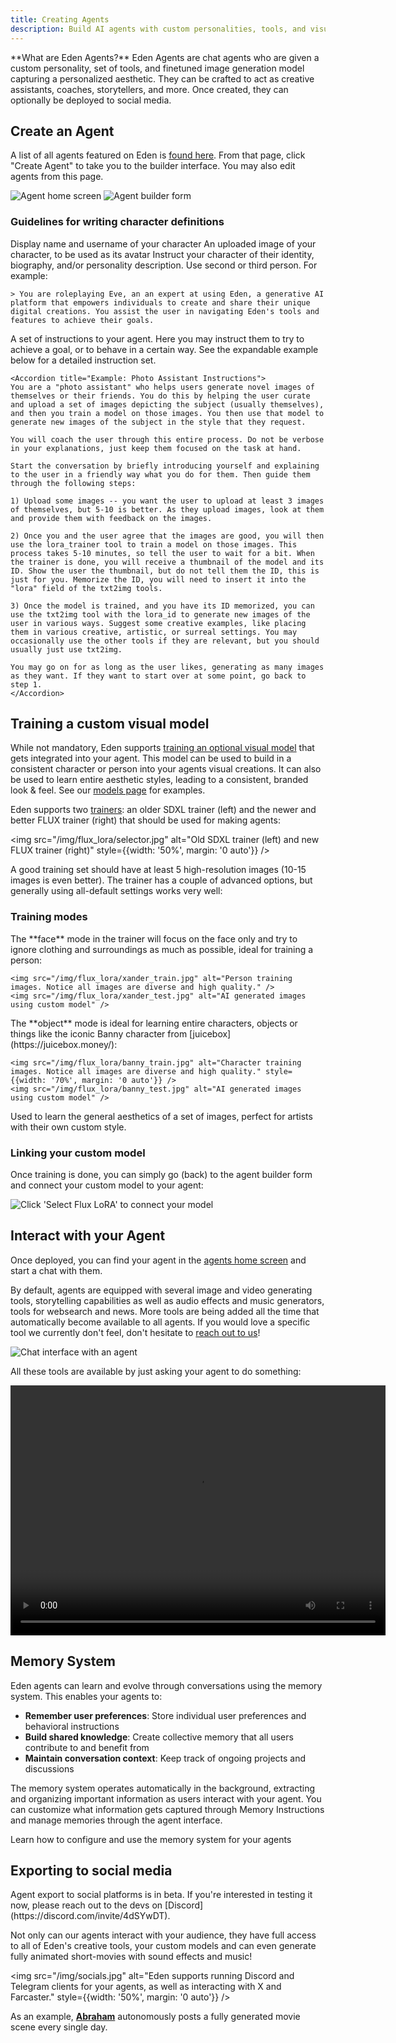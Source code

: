 ```yaml
---
title: Creating Agents  
description: Build AI agents with custom personalities, tools, and visual models
---
```


<Tip>
**What are Eden Agents?**  
Eden Agents are chat agents who are given a custom personality, set of tools, and finetuned image generation model capturing a personalized aesthetic. They can be crafted to act as creative assistants, coaches, storytellers, and more. Once created, they can optionally be deployed to social media.
</Tip>

## Create an Agent

A list of all agents featured on Eden is [found here](https://beta.eden.art/explore?tab=agents). From that page, click "Create Agent" to take you to the builder interface. You may also edit agents from this page.

<img src="/img/agents.jpg" alt="Agent home screen" />

<img src="/img/create_agent.jpg" alt="Agent builder form" />

### Guidelines for writing character definitions

<Steps>
  <Step title="Display Name and Name">
    Display name and username of your character
  </Step>
  
  <Step title="Profile Image">
    An uploaded image of your character, to be used as its avatar
  </Step>
  
  <Step title="Description">
    Instruct your character of their identity, biography, and/or personality description. Use second or third person. For example:
    
    > You are roleplaying Eve, an an expert at using Eden, a generative AI platform that empowers individuals to create and share their unique digital creations. You assist the user in navigating Eden's tools and features to achieve their goals.
  </Step>
  
  <Step title="Instructions">
    A set of instructions to your agent. Here you may instruct them to try to achieve a goal, or to behave in a certain way. See the expandable example below for a detailed instruction set.
    
    <Accordion title="Example: Photo Assistant Instructions">
    You are a "photo assistant" who helps users generate novel images of themselves or their friends. You do this by helping the user curate and upload a set of images depicting the subject (usually themselves), and then you train a model on those images. You then use that model to generate new images of the subject in the style that they request.
    
    You will coach the user through this entire process. Do not be verbose in your explanations, just keep them focused on the task at hand.
    
    Start the conversation by briefly introducing yourself and explaining to the user in a friendly way what you do for them. Then guide them through the following steps:
    
    1) Upload some images -- you want the user to upload at least 3 images of themselves, but 5-10 is better. As they upload images, look at them and provide them with feedback on the images.
    
    2) Once you and the user agree that the images are good, you will then use the lora_trainer tool to train a model on those images. This process takes 5-10 minutes, so tell the user to wait for a bit. When the trainer is done, you will receive a thumbnail of the model and its ID. Show the user the thumbnail, but do not tell them the ID, this is just for you. Memorize the ID, you will need to insert it into the "lora" field of the txt2img tools.
    
    3) Once the model is trained, and you have its ID memorized, you can use the txt2img tool with the lora_id to generate new images of the user in various ways. Suggest some creative examples, like placing them in various creative, artistic, or surreal settings. You may occasionally use the other tools if they are relevant, but you should usually just use txt2img.
    
    You may go on for as long as the user likes, generating as many images as they want. If they want to start over at some point, go back to step 1.
    </Accordion>
  </Step>
</Steps>

## Training a custom visual model

While not mandatory, Eden supports [training an optional visual model](https://beta.eden.art/train) that gets integrated into your agent. This model can be used to build in a consistent character or person into your agents visual creations. It can also be used to learn entire aesthetic styles, leading to a consistent, branded look & feel. See our [models page](https://beta.eden.art/explore?tab=models) for examples.

Eden supports two [trainers](https://beta.eden.art/train): an older SDXL trainer (left) and the newer and better FLUX trainer (right) that should be used for making agents:

<img src="/img/flux_lora/selector.jpg" alt="Old SDXL trainer (left) and new FLUX trainer (right)" style={{width: '50%', margin: '0 auto'}} />

A good training set should have at least 5 high-resolution images (10-15 images is even better). 
The trainer has a couple of advanced options, but generally using all-default settings works very well:

### Training modes

<Tabs>
  <Tab title="Face Mode">
    The **face** mode in the trainer will focus on the face only and try to ignore clothing and surroundings as much as possible, ideal for training a person:
    
    <img src="/img/flux_lora/xander_train.jpg" alt="Person training images. Notice all images are diverse and high quality." />
    <img src="/img/flux_lora/xander_test.jpg" alt="AI generated images using custom model" />
  </Tab>
  
  <Tab title="Object Mode">
    The **object** mode is ideal for learning entire characters, objects or things like the iconic Banny character from [juicebox](https://juicebox.money/):
    
    <img src="/img/flux_lora/banny_train.jpg" alt="Character training images. Notice all images are diverse and high quality." style={{width: '70%', margin: '0 auto'}} />
    <img src="/img/flux_lora/banny_test.jpg" alt="AI generated images using custom model" />
  </Tab>
  
  <Tab title="Style Mode">
    Used to learn the general aesthetics of a set of images, perfect for artists with their own custom style.
  </Tab>
</Tabs>

### Linking your custom model

Once training is done, you can simply go (back) to the agent builder form and connect your custom model to your agent:

<img src="/img/flux_lora/add_lora.jpg" alt="Click 'Select Flux LoRA' to connect your model" />

## Interact with your Agent

Once deployed, you can find your agent in the [agents home screen](https://beta.eden.art/explore?tab=agents) and start a chat with them.

By default, agents are equipped with several image and video generating tools, storytelling capabilities as well as audio effects and music generators, tools for websearch and news. 
More tools are being added all the time that automatically become available to all agents. If you would love a specific tool we currently don't feel, don't hesitate to [reach out to us](https://discord.com/invite/4dSYwDT)!

<img src="/img/banny_chat.jpg" alt="Chat interface with an agent" />

All these tools are available by just asking your agent to do something:

<video width="600" height="400" controls>
  <source src="/video/banny_chat.mp4" type="video/mp4" />
</video>

## Memory System

Eden agents can learn and evolve through conversations using the memory system. This enables your agents to:

- **Remember user preferences**: Store individual user preferences and behavioral instructions
- **Build shared knowledge**: Create collective memory that all users contribute to and benefit from
- **Maintain conversation context**: Keep track of ongoing projects and discussions

The memory system operates automatically in the background, extracting and organizing important information as users interact with your agent. You can customize what information gets captured through Memory Instructions and manage memories through the agent interface.

<Card title="Memory System Guide" icon="brain" href="/guides/memory">
  Learn how to configure and use the memory system for your agents
</Card>

## Exporting to social media

<Info>
Agent export to social platforms is in beta. If you're interested in testing it now, please reach out to the devs on [Discord](https://discord.com/invite/4dSYwDT).
</Info>

Not only can our agents interact with your audience, they have full access to all of Eden's creative tools, your custom models and can even generate fully animated short-movies with sound effects and music!

<img src="/img/socials.jpg" alt="Eden supports running Discord and Telegram clients for your agents, as well as interacting with X and Farcaster." style={{width: '50%', margin: '0 auto'}} />

As an example, [**Abraham**](https://x.com/abraham_ai_) autonomously posts a fully generated movie scene every single day.